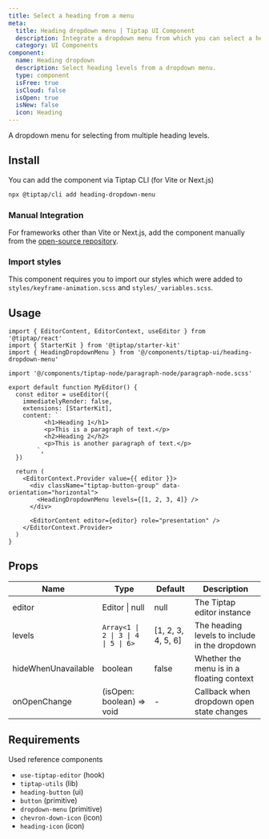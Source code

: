 ```yaml
---
title: Select a heading from a menu
meta:
  title: Heading dropdown menu | Tiptap UI Component
  description: Integrate a dropdown menu from which you can select a heading. Add this UI component to your Editor.
  category: UI Components
component:
  name: Heading dropdown
  description: Select heading levels from a dropdown menu.
  type: component
  isFree: true
  isCloud: false
  isOpen: true
  isNew: false
  icon: Heading
---
```



A dropdown menu for selecting from multiple heading levels.

<CodeDemo isScrollable src="https://template.tiptap.dev/preview/tiptap-ui/heading-dropdown-menu" />

## Install
You can add the component via Tiptap CLI (for Vite or Next.js)

```bash
npx @tiptap/cli add heading-dropdown-menu
```

### Manual Integration
For frameworks other than Vite or Next.js, add the component manually from the [open-source repository](https://github.com/ueberdosis/tiptap-ui-components/tree/main/apps/web/src/components/tiptap-ui/heading-dropdown-menu).

### Import styles

This component requires you to import our styles which were added to `styles/keyframe-animation.scss` and `styles/_variables.scss`.

## Usage

```tsx
import { EditorContent, EditorContext, useEditor } from '@tiptap/react'
import { StarterKit } from '@tiptap/starter-kit'
import { HeadingDropdownMenu } from '@/components/tiptap-ui/heading-dropdown-menu'

import '@/components/tiptap-node/paragraph-node/paragraph-node.scss'

export default function MyEditor() {
  const editor = useEditor({
    immediatelyRender: false,
    extensions: [StarterKit],
    content: `
          <h1>Heading 1</h1>
          <p>This is a paragraph of text.</p>
          <h2>Heading 2</h2>
          <p>This is another paragraph of text.</p>
        `,
  })

  return (
    <EditorContext.Provider value={{ editor }}>
      <div className="tiptap-button-group" data-orientation="horizontal">
        <HeadingDropdownMenu levels={[1, 2, 3, 4]} />
      </div>

      <EditorContent editor={editor} role="presentation" />
    </EditorContext.Provider>
  )
}
```

## Props

| Name                | Type                                | Default            | Description                                   |
| ------------------- | ----------------------------------- | ------------------ | --------------------------------------------- |
| editor              | Editor \| null                      | null               | The Tiptap editor instance                    |
| levels              | `Array<1 \| 2 \| 3 \| 4 \| 5 \| 6>` | [1, 2, 3, 4, 5, 6] | The heading levels to include in the dropdown |
| hideWhenUnavailable | boolean                             | false              | Whether the menu is in a floating context     |
| onOpenChange        | (isOpen: boolean) => void           | -                  | Callback when dropdown open state changes     |

## Requirements

Used reference components

- `use-tiptap-editor` (hook)
- `tiptap-utils` (lib)
- `heading-button` (ui)
- `button` (primitive)
- `dropdown-menu` (primitive)
- `chevron-down-icon` (icon)
- `heading-icon` (icon)
